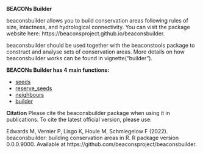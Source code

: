 
**BEACONs Builder**

beaconsbuilder allows you to build conservation areas following rules of size, intactness, and hydrological connectivity. You can visit the package website here: https://beaconsproject.github.io/beaconsbuilder.

beaconsbuilder should be used together with the beaconstools package to construct and analyse sets of conservation areas. More details on how beaconsbuilder works can be found in vignette("builder").

**BEACONs Builder has 4 main functions:**

- [seeds](Builder/seeds.qmd)
- [reserve_seeds](Builder/reserve_seeds.qmd)
- [neighbours](Builder/neighbours.qmd)
- [builder](Builder/builder.qmd)


**Citation**
Please cite the beaconsbuilder package when using it in publications. To cite the latest official version, please use:

Edwards M, Vernier P, Lisgo K, Houle M, Schmiegelow F (2022). beaconsbuilder: building conservation areas in R. R package version 0.0.0.9000. Available at https://github.com/beaconsproject/beaconsbuilder.